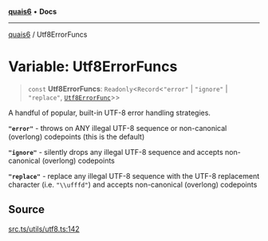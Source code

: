 [**quais6**](../README.md) • **Docs**

***

[quais6](../globals.md) / Utf8ErrorFuncs

# Variable: Utf8ErrorFuncs

> `const` **Utf8ErrorFuncs**: `Readonly`\<`Record`\<`"error"` \| `"ignore"` \| `"replace"`, [`Utf8ErrorFunc`](../type-aliases/Utf8ErrorFunc.md)\>\>

A handful of popular, built-in UTF-8 error handling strategies.

 **`"error"`** - throws on ANY illegal UTF-8 sequence or
 non-canonical (overlong) codepoints (this is the default)

 **`"ignore"`** - silently drops any illegal UTF-8 sequence
 and accepts non-canonical (overlong) codepoints

 **`"replace"`** - replace any illegal UTF-8 sequence with the
 UTF-8 replacement character (i.e. `"\\ufffd"`) and accepts
 non-canonical (overlong) codepoints

## Source

[src.ts/utils/utf8.ts:142](https://github.com/dominant-strategies/quais-6.js/blob/aca1855329c3946c627ab7f16ac5304cea7d20c5/src.ts/utils/utf8.ts#L142)
